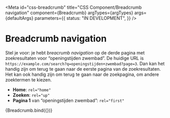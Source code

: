 <!-- @license CC0-1.0 -->


<Meta
  id="css-breadcrumb"
  title="CSS Component/Breadcrumb navigation"
  component={Breadcrumb}
  argTypes={argTypes}
  args={defaultArgs}
  parameters={{
    status: "IN DEVELOPMENT",
  }}
/>

# Breadcrumb navigation

Stel je voor: je hebt _breacrumb navigation_ op de derde pagina met zoekresultaten voor “openingstijden zwembad”. De huidige URL is `https://example.com/search?q=openingstijden+zwembad?page=3`. Dan kan het handig zijn om terug te gaan naar de eerste pagina van de zoekresultaten. Het kan ook handig zijn om terug te gaan naar de zoekpagina, om andere zoektermen te kiezen.

- **Home**: `rel="home"`
- **Zoeken**: `rel="up"`
- **Pagina 1** van “openingstijden zwembad”: `rel="first"`

<Canvas>
  <Story
    name="Link relations"
    args={{
      ...exampleArgs,
      items: [
        { href: "https://example.com/", title: "Home", rel: "home" },
        { href: "https://example.com/search", title: "Zoeken", rel: "up" },
        {
          href: "https://example.com/search?q=openingstijden+zwembad",
          title: "“openingstijden zwembad”",
          rel: "first",
        },
      ],
    }}
  >
    {Breadcrumb.bind({})}
  </Story>
</Canvas>

<ArgsTable story="Link relations" />
